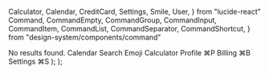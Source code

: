   Calculator,
  Calendar,
  CreditCard,
  Settings,
  Smile,
  User,
} from "lucide-react"
  Command,
  CommandEmpty,
  CommandGroup,
  CommandInput,
  CommandItem,
  CommandList,
  CommandSeparator,
  CommandShortcut,
} from "design-system/components/command"

  <Preview>
      <Command className="rounded-lg border shadow-md">
      <CommandInput placeholder="Type a command or search..." />
      <CommandList>
        <CommandEmpty>No results found.</CommandEmpty>
        <CommandGroup heading="Suggestions">
          <CommandItem>
            <Calendar className="mr-2 h-4 w-4" />
            <span>Calendar</span>
          </CommandItem>
          <CommandItem>
            <Smile className="mr-2 h-4 w-4" />
            <span>Search Emoji</span>
          </CommandItem>
          <CommandItem>
            <Calculator className="mr-2 h-4 w-4" />
            <span>Calculator</span>
          </CommandItem>
        </CommandGroup>
        <CommandSeparator />
        <CommandGroup heading="Settings">
          <CommandItem>
            <User className="mr-2 h-4 w-4" />
            <span>Profile</span>
            <CommandShortcut>⌘P</CommandShortcut>
          </CommandItem>
          <CommandItem>
            <CreditCard className="mr-2 h-4 w-4" />
            <span>Billing</span>
            <CommandShortcut>⌘B</CommandShortcut>
          </CommandItem>
          <CommandItem>
            <Settings className="mr-2 h-4 w-4" />
            <span>Settings</span>
            <CommandShortcut>⌘S</CommandShortcut>
          </CommandItem>
        </CommandGroup>
      </CommandList>
    </Command>
  </Preview>
);

  <Preview>
      <CommandDialogDemo />
  </Preview>
);

